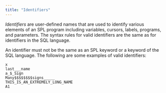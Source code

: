 ```yaml
---
title: "Identifiers"
---
```


*Identifiers* are user-defined names that are used to identify various elements of an SPL program including variables, cursors, labels, programs, and parameters. The syntax rules for valid identifiers are the same as for identifiers in the SQL language.

An identifier must not be the same as an SPL keyword or a keyword of the SQL language. The following are some examples of valid identifiers:

``` text
x
last___name
a_$_Sign
Many$$$$$$$$signs_____
THIS_IS_AN_EXTREMELY_LONG_NAME
A1
```
